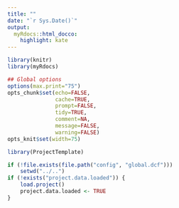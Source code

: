 ```yaml
---
title: ""
date: "`r Sys.Date()`"
output:
  myRdocs::html_docco:
    highlight: kate
---
```



```r
library(knitr)
library(myRdocs)

## Global options
options(max.print="75")
opts_chunk$set(echo=FALSE,
               cache=TRUE,
               prompt=FALSE,
               tidy=TRUE,
               comment=NA,
               message=FALSE,
               warning=FALSE)
opts_knit$set(width=75)
```


```r
library(ProjectTemplate)

if (!file.exists(file.path("config", "global.dcf")))
    setwd("../..")
if (!exists("project.data.loaded")) {
    load.project()
    project.data.loaded <- TRUE
}
```


